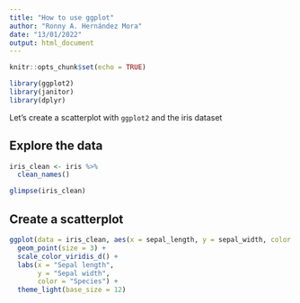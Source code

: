 ```yaml
---
title: "How to use ggplot"
author: "Ronny A. Hernández Mora"
date: "13/01/2022"
output: html_document
---
```


```r
knitr::opts_chunk$set(echo = TRUE)
```

```r
library(ggplot2)
library(janitor)
library(dplyr)
```

Let's create a scatterplot with `ggplot2` and the iris dataset

## Explore the data

```r
iris_clean <- iris %>% 
  clean_names()

glimpse(iris_clean)
```

## Create a scatterplot

```r
ggplot(data = iris_clean, aes(x = sepal_length, y = sepal_width, color = species)) +
  geom_point(size = 3) +
  scale_color_viridis_d() +
  labs(x = "Sepal length",
       y = "Sepal width",
       color = "Species") +
  theme_light(base_size = 12)
```

